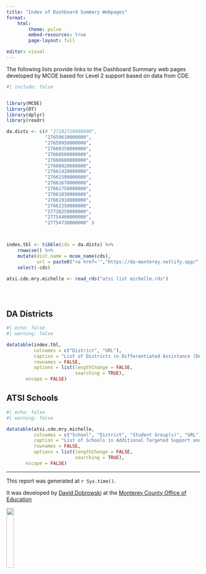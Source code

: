 ```yaml
---
title: "Index of Dashboard Summary Webpages"
format: 
    html:
        theme: pulse
        embed-resources: true
        page-layout: full

editor: visual
---
```



The following lists provide links to the Dashboard Summary web pages developed by MCOE based for Level 2 support based on data from CDE.


```r
#| include: false


library(MCOE)
library(DT)
library(dplyr)
library(readr)

da.dists <- c(# "27102720000000",
              "27659610000000",
              "27659950000000", 
              "27660350000000",
              "27660500000000",
              "27660680000000",
              "27660920000000",
              "27661420000000",
              "27661590000000",
              "27661670000000", 
              "27661750000000",
              "27661830000000",
              "27661910000000",
              "27662250000000",
              "27738250000000",
              "27754400000000",
              "27754730000000" )



index.tbl <- tibble(cds = da.dists) %>%
    rowwise() %>%
    mutate(dist.name = mcoe_name(cds),
           url = paste0("<a href='","https://da-monterey.netlify.app/","DashboardSummary", dist.name, ".html","'>","https://da-monterey.netlify.app/","DashboardSummary", dist.name, ".html","</a>"  ) ) %>%
    select(-cds)

atsi.cde.mry.michelle <- read_rds("atsi list michelle.rds")





```



::: {.panel-tabset}

## DA Districts



```r
#| echo: false
#| warning: false

datatable(index.tbl,
          colnames = c("District", "URL"),
          caption = "List of Districts in Differentiated Assistance (DA)",
          rownames = FALSE,
          options = list(lengthChange = FALSE,
                         searching = TRUE),
       escape = FALSE) 


```



## ATSI Schools



```r
#| echo: false
#| warning: false

datatable(atsi.cde.mry.michelle,
          colnames = c("School", "District", "Student Group(s)", "URL"),
          caption = "List of Schools in Additional Targeted Support and Improvement (ATSI)",
          rownames = FALSE,
          options = list(lengthChange = FALSE,
                         searching = TRUE),
       escape = FALSE) 


```


:::



------------------------------------------------------------------------

This report was generated at `r Sys.time()`.

It was developed by [David Dobrowski](https://github.com/dobrowski) at the [Monterey County Office of Education](https://www.montereycoe.org/)

![](icons/logo.png){fig-align="right" width="20%"}



